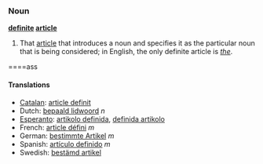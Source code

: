 ===Noun===
'''[[definite]] [[article]]'''

#That [[article]] that introduces a noun and specifies it as the particular noun that is being considered; in English, the only definite article is ''[[the]]''.

====ass

====Translations====
*[[Catalan]]: [[article definit]]
*Dutch: [[bepaald lidwoord]] ''n''
*[[Esperanto]]: [[artikolo definida]], [[definida artikolo]]
*French: [[article défini]] ''m''
*German: [[bestimmte Artikel]] ''m''
*Spanish: [[artículo definido]] ''m''
*Swedish: [[bestämd artikel]]